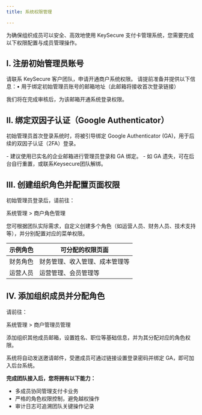 ```yaml
---
title: 系统权限管理

---
```

为确保组织成员可以安全、高效地使用 KeySecure 支付卡管理系统，您需要完成以下权限配置与成员管理操作。

## I. 注册初始管理员账号

请联系 KeySecure 客户团队，申请开通商户系统权限。
请提前准备并提供以下信息：•	用于绑定初始管理员账号的邮箱地址（此邮箱将接收首次登录链接）

我们将在完成审核后，为该邮箱开通系统登录权限。


## II. 绑定双因子认证（Google Authenticator）

初始管理员首次登录系统时，将被引导绑定 Google Authenticator (GA)，用于后续的双因子认证（2FA）登录。

<Note>
- 建议使用已实名的企业邮箱进行管理员登录和 GA 绑定。
- 如 GA 遗失，可在后台自行重置，或联系Keysecure团队解绑。
</Note>



## III. 创建组织角色并配置页面权限

初始管理员登录后，请前往：

系统管理 > 商户角色管理

您可根据团队实际需求，自定义创建多个角色（如运营人员、财务人员、技术支持等），并分别配置对应的菜单权限。

| 示例角色 | 可分配的权限页面 |
|------|------|
| 财务角色 | 财务管理、收入管理、成本管理等 |
| 运营人员 | 运营管理、会员管理等 |





## IV. 添加组织成员并分配角色

请前往：

系统管理 > 商户管理员管理

添加组织其他成员邮箱，设置姓名、职位等基础信息，并为其分配对应的角色权限。

系统将自动发送邀请邮件，受邀成员可通过链接设置登录密码并绑定 GA，即可加入后台系统。


**完成团队接入后，您将拥有以下能力：**
* 多成员协同管理支付卡业务
* 严格的角色权限控制，避免越权操作
* 审计日志可追溯团队关键操作记录


